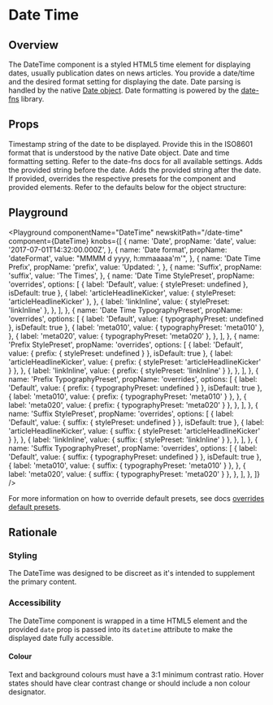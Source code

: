 


# Date Time

## Overview

The DateTime component is a styled HTML5 time element for displaying dates, usually publication dates on news articles. You provide a date/time and the desired format setting for displaying the date.
Date parsing is handled by the native [Date object](https://developer.mozilla.org/en-US/docs/Web/JavaScript/Reference/Global_Objects/Date).
Date formatting is powered by the [date-fns](https://date-fns.org/v2.6.0/docs/format) library.

## Props

<LegacyBlock marginTop="sizing040">
  <Prop name="date" type="string | number" required>
    Timestamp string of the date to be displayed. Provide this in the ISO8601 format that is understood by the native <Link href="https://developer.mozilla.org/en-US/docs/Web/JavaScript/Reference/Global_Objects/Date">Date object</Link>.
  </Prop>
  <Prop name="dateFormat" type="string">
    Date and time formatting setting. Refer to the <Link href="https://date-fns.org/v2.6.0/docs/format">date-fns docs</Link> for all available settings.
  </Prop>
  <Prop name="prefix" type="string">
    Adds the provided string before the date.
  </Prop>
  <Prop name="suffix" type="string">
    Adds the provided string after the date.
  </Prop>
  <Prop name="overrides" type="object">
    If provided, overrides the respective presets for the component and provided elements.
    Refer to the defaults below for the object structure:
    <CodeFromDefaultPresets componentName="dateTime" />
  </Prop>
</LegacyBlock>

## Playground

<Playground
  componentName="DateTime"
  newskitPath="/date-time"
  component={DateTime}
  knobs={[
    {
      name: 'Date',
      propName: 'date',
      value: '2017-07-01T14:32:00.000Z',
    },
    {
      name: 'Date format',
      propName: 'dateFormat',
      value: "MMMM d yyyy, h:mmaaaaa'm'",
    },
    {
      name: 'Date Time Prefix',
      propName: 'prefix',
      value: 'Updated: ',
    },
    {
      name: 'Suffix',
      propName: 'suffix',
      value: 'The Times',
    },
    {
      name: 'Date Time StylePreset',
      propName: 'overrides',
      options: [
        {
          label: 'Default',
          value: {
            stylePreset: undefined
          },
          isDefault: true
        },
        {
          label: 'articleHeadlineKicker',
          value: {
            stylePreset: 'articleHeadlineKicker'
          },
        },
        {
          label: 'linkInline',
          value: {
            stylePreset: 'linkInline'
          },
        },
      ],
    },
    {
      name: 'Date Time TypographyPreset',
      propName: 'overrides',
      options: [
        {
          label: 'Default',
          value: {
            typographyPreset: undefined
          },
          isDefault: true
        },
        {
          label: 'meta010',
          value: {
            typographyPreset: 'meta010'
          },
        },
        {
          label: 'meta020',
          value: {
            typographyPreset: 'meta020'
          },
        },
      ],
    },
    {
      name: 'Prefix StylePreset',
      propName: 'overrides',
      options: [
        {
          label: 'Default',
          value: {
            prefix: {
              stylePreset: undefined
            }
          },
          isDefault: true
        },
        {
          label: 'articleHeadlineKicker',
          value: {
            prefix: {
              stylePreset: 'articleHeadlineKicker'
            }
          },
        },
        {
          label: 'linkInline',
          value: {
            prefix: {
              stylePreset: 'linkInline'
            }
          },
        },
      ],
    },
    {
      name: 'Prefix TypographyPreset',
      propName: 'overrides',
      options: [
        {
          label: 'Default',
          value: {
            prefix: {
              typographyPreset: undefined
            }
          },
          isDefault: true
        },
        {
          label: 'meta010',
          value: {
            prefix: {
              typographyPreset: 'meta010'
            }
          },
        },
        {
          label: 'meta020',
          value: {
            prefix: {
              typographyPreset: 'meta020'
            }
          },
        },
      ],
    },
    {
        name: 'Suffix StylePreset',
        propName: 'overrides',
        options: [
        {
          label: 'Default',
          value: {
            suffix: {
              stylePreset: undefined
            }
          },
          isDefault: true
        },
        {
          label: 'articleHeadlineKicker',
          value: {
            suffix: {
              stylePreset: 'articleHeadlineKicker'
            }
          },
        },
        {
          label: 'linkInline',
          value: {
            suffix: {
              stylePreset: 'linkInline'
            }
          },
        },
      ],
    },
    {
      name: 'Suffix TypographyPreset',
      propName: 'overrides',
      options: [
        {
          label: 'Default',
          value: {
            suffix: {
              typographyPreset: undefined
            }
          },
          isDefault: true
        },
        {
          label: 'meta010',
          value: {
            suffix: {
              typographyPreset: 'meta010'
            }
          },
        },
        {
          label: 'meta020',
          value: {
            suffix: {
              typographyPreset: 'meta020'
            }
          },
        },
      ],
    },
  ]}
/>

For more information on how to override default presets, see docs [overrides default presets](/theming/default-presets/override-individual-components).

## Rationale

### Styling

The DateTime was designed to be discreet as it's intended to supplement the primary content.

### Accessibility

The DateTime component is wrapped in a time HTML5 element and the provided `date` prop is passed into its `datetime` attribute to make the displayed date fully accessible.

#### Colour

Text and background colours must have a 3:1 minimum contrast ratio.
Hover states should have clear contrast change or should include a non colour designator.
